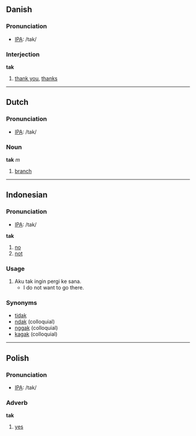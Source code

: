 ==Danish==
===Pronunciation===
*[[w:IPA|IPA]]: /tak/

===Interjection===
'''tak'''

#[[thank you]], [[thanks]]

----

==Dutch==
===Pronunciation===
*[[w:IPA|IPA]]: /tak/

===Noun===
'''tak''' ''m''

# [[branch]]

----

==Indonesian==
===Pronunciation===
*[[w:IPA|IPA]]: /tak/

'''tak'''

# [[no]]
# [[not]]

=== Usage ===
# Aku tak ingin pergi ke sana.
#* I do not want to go there.

=== Synonyms ===
* [[tidak]]
* [[ndak]] (colloquial)
* [[nggak]] (colloquial)
* [[kagak]] (colloquial)

----

==Polish==
===Pronunciation===
*[[w:IPA|IPA]]: /tak/

===Adverb===
'''tak'''

#[[yes]]